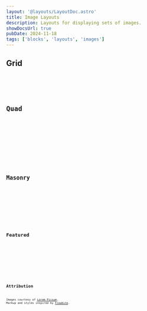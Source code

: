 ```yaml
---
layout: '@layouts/LayoutDoc.astro'
title: Image Layouts
description: Layouts for displaying sets of images.
showDocsUrl: true
pubDate: 2024-11-18
tags: ['blocks', 'layouts', 'images']
---
```



## Grid

<Preview client:visible>
	<Fragment slot="preview">
		<ExampleGrid />
	</Fragment>
	<Fragment slot="code">
		<Code code={ExampleGridRaw} lang="astro" />
	</Fragment>
</Preview>

## Quad

<Preview client:visible>
	<Fragment slot="preview">
		<ExampleQuad />
	</Fragment>
	<Fragment slot="code">
		<Code code={ExampleQuadRaw} lang="astro" />
	</Fragment>
</Preview>

## Masonry

<Preview client:visible>
	<Fragment slot="preview">
		<ExampleMasonry />
	</Fragment>
	<Fragment slot="code">
		<Code code={ExampleMasonryRaw} lang="astro" />
	</Fragment>
</Preview>

## Featured

<Preview client:visible>
	<Fragment slot="preview">
		<ExampleFeatured />
	</Fragment>
	<Fragment slot="code">
		<Code code={ExampleFeaturedRaw} lang="astro" />
	</Fragment>
</Preview>

## Attribution

Images courtesy of [Lorem Picsum](https://picsum.photos/). Markup and styles inspired by [Flowbite](https://flowbite.com/docs/components/gallery/#masonry-grid).
